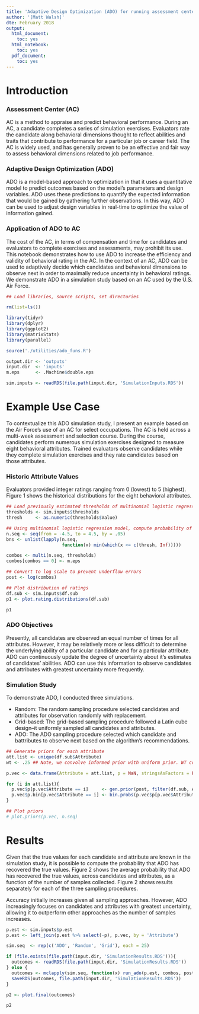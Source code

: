 ```yaml
---
title: 'Adaptive Design Optimization (ADO) for running assessment center'
author: '[Matt Walsh]'
dte: February 2018
output:
  html_document:
    toc: yes
  html_notebook:
    toc: yes
  pdf_document:
    toc: yes
---
```


# Introduction

### Assessment Center (AC)
AC is a method to appraise and predict behavioral performance. During an AC, a candidate completes a series of simulation exercises. Evaluators rate the candidate along behavioral dimensions thought to reflect abilities and traits that contribute to performance for a particular job or career field. The AC is widely used, and has generally proven to be an effective and fair way to assess behavioral dimensions related to job performance.

### Adaptive Design Optimization (ADO)
ADO is a model-based approach to optimization in that it uses a quantitative model to predict outcomes based on the model's parameters and design variables. ADO uses these predictions to quantify the expected information that would be gained by gathering further observations. In this way, ADO can be used to adjust design variables in real-time to optimize the value of information gained.

### Application of ADO to AC
The cost of the AC, in terms of compensation and time for candidates and evaluators to complete exercises and assessments, may prohibit its use. This notebook demonstrates how to use ADO to increase the efficiency and validity of behavioral rating in the AC. In the context of an AC, ADO can be used to adaptively decide which candidates and behavioral dimensions to observe next in order to maximally reduce uncertainty in behavioral ratings. We demonstrate ADO in a simulation study based on an AC used by the U.S. Air Force. 

```r
## Load libraries, source scripts, set directories

rm(list=ls())

library(tidyr)
library(dplyr)
library(ggplot2)
library(matrixStats)
library(parallel)

source('./utilities/ado_funs.R')

output.dir <- 'outputs'
input.dir  <- 'inputs'
m.eps      <- .Machine$double.eps

sim.inputs <- readRDS(file.path(input.dir, 'SimulationInputs.RDS'))
```

# Example Use Case
To contextualize this ADO simulation study, I present an example based on the Air Force’s use of an AC for select occupations. The AC is held across a multi-week assessment and selection course. During the course, candidates perform numerous simulation exercises designed to measure eight behavioral attributes. Trained evaluators observe candidates while they complete simulation exercises and they rate candidates based on those attributes.

### Historic Attribute Values
Evaluators provided integer ratings ranging from 0 (lowest) to 5 (highest). Figure 1 shows the historical distributions for the eight behavioral attributes.

```r
## Load previously estimated thresholds of multinomial logistic regression
thresholds <- sim.inputs$thresholds
thresh     <- as.numeric(thresholds$Value)

## Using multinomial logistic regression model, compute probability of ratings 0 to 5 given latent values ranging from -4.5 to 4.5
n.seq <- seq(from = -4.5, to = 4.5, by = .05)
bns <- unlist(lapply(n.seq,
                     function(x) min(which(x <= c(thresh, Inf)))))

combos <- multi(n.seq, thresholds)
combos[combos == 0] <- m.eps

## Convert to log scale to prevent underflow errors
post <- log(combos)

## Plot distribution of ratings
df.sub <- sim.inputs$df.sub
p1 <- plot.rating.distributions(df.sub)
```

```r
p1
```

### ADO Objectives
Presently, all candidates are observed an equal number of times for all attributes. However, it may be relatively more or less difficult to determine the underlying ability of a particular candidate and for a particular attribute. ADO can continuously update the degree of uncertainty about it's estimates of candidates' abilities. ADO can use this information to observe candidates and attributes with greatest uncertainty more frequently.

### Simulation Study
To demonstrate ADO, I conducted three simulations.

  + Random: The random sampling procedure selected candidates and attributes for observation randomly with replacement.
  + Grid-based: The grid-based sampling procedure followed a Latin cube design--it uniformly sampled all candidates and attributes.
  + ADO: The ADO sampling procedure selected which candidate and battributes to observe next based on the algorithm’s recommendations.

```r

## Generate priors for each attribute
att.list <- unique(df.sub$Attribute)
wt <- .25 ## Note, we convolve informed prior with uniform prior. WT controls weight given to informed prior

p.vec <- data.frame(Attribute = att.list, p = NaN, stringsAsFactors = FALSE)

for (i in att.list){
  p.vec$p[p.vec$Attribute == i]     <- gen.prior(post, filter(df.sub, Attribute == i), wt)
  p.vec$p.bin[p.vec$Attribute == i] <- bin.probs(p.vec$p[p.vec$Attribute == i], bns)
}

## Plot priors
# plot.priors(p.vec, n.seq)

```

# Results
Given that the true values for each candidate and attribute are known in the simulation study, it is possible to compute the probability that ADO has recovered the true values. Figure 2 shows the average probability that ADO has recovered the true values, across candidates and attributes, as a function of the number of samples collected. Figure 2 shows results separately for each of the three sampling procedures.

Accuracy initially increases given all sampling approaches. However, ADO increasingly focuses on candidates and attributes with greatest uncertainty, allowing it to outperform other approaches as the number of samples increases.

```r
p.est <- sim.inputs$p.est
p.est <- left_join(p.est %>% select(-p), p.vec, by = 'Attribute')

sim.seq  <- rep(c('ADO', 'Random', 'Grid'), each = 25)

if (file.exists(file.path(input.dir, 'SimulationResults.RDS'))){
  outcomes <- readRDS(file.path(input.dir, 'SimulationResults.RDS'))
} else {
  outcomes <- mclapply(sim.seq, function(x) run_ado(p.est, combos, post, bns, x))
  saveRDS(outcomes, file.path(input.dir, 'SimulationResults.RDS'))
}

p2 <- plot.final(outcomes)
```

```r
p2
```
